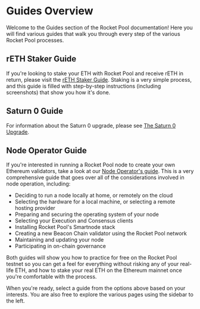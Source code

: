 # Guides Overview

Welcome to the Guides section of the Rocket Pool documentation!
Here you will find various guides that walk you through every step of the various Rocket Pool processes.

## rETH Staker Guide

If you're looking to stake your ETH with Rocket Pool and receive rETH in return, please visit the [rETH Staker Guide](./staking/overview).
Staking is a very simple process, and this guide is filled with step-by-step instructions (including screenshots) that show you how it's done.

## Saturn 0 Guide

For information about the Saturn 0 upgrade, please see [The Saturn 0 Upgrade](./saturn-0/whats-new).

## Node Operator Guide

If you're interested in running a Rocket Pool node to create your own Ethereum validators, take a look at our [Node Operator's guide](./node/responsibilities).
This is a very comprehensive guide that goes over all of the considerations involved in node operation, including:

- Deciding to run a node locally at home, or remotely on the cloud
- Selecting the hardware for a local machine, or selecting a remote hosting provider
- Preparing and securing the operating system of your node
- Selecting your Execution and Consensus clients
- Installing Rocket Pool's Smartnode stack
- Creating a new Beacon Chain validator using the Rocket Pool network
- Maintaining and updating your node
- Participating in on-chain governance

Both guides will show you how to practice for free on the Rocket Pool testnet so you can get a feel for everything without risking any of your real-life ETH, and how to stake your real ETH on the Ethereum mainnet once you're comfortable with the process.

When you're ready, select a guide from the options above based on your interests.
You are also free to explore the various pages using the sidebar to the left.
